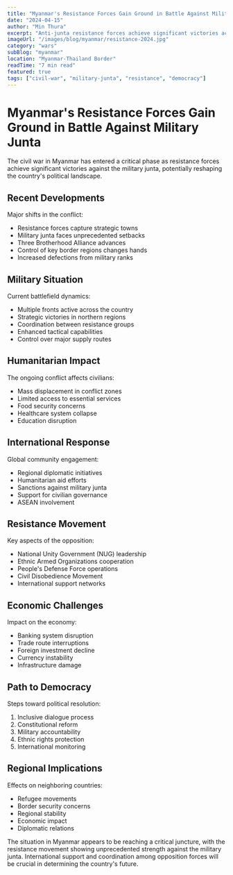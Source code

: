 ```yaml
---
title: "Myanmar's Resistance Forces Gain Ground in Battle Against Military Junta"
date: "2024-04-15"
author: "Min Thura"
excerpt: "Anti-junta resistance forces achieve significant victories across Myanmar, marking a potential turning point in the country's civil war."
imageUrl: "/images/blog/myanmar/resistance-2024.jpg"
category: "wars"
subBlog: "myanmar"
location: "Myanmar-Thailand Border"
readTime: "7 min read"
featured: true
tags: ["civil-war", "military-junta", "resistance", "democracy"]
---
```


# Myanmar's Resistance Forces Gain Ground in Battle Against Military Junta

The civil war in Myanmar has entered a critical phase as resistance forces achieve significant victories against the military junta, potentially reshaping the country's political landscape.

## Recent Developments

Major shifts in the conflict:

- Resistance forces capture strategic towns
- Military junta faces unprecedented setbacks
- Three Brotherhood Alliance advances
- Control of key border regions changes hands
- Increased defections from military ranks

## Military Situation

Current battlefield dynamics:

- Multiple fronts active across the country
- Strategic victories in northern regions
- Coordination between resistance groups
- Enhanced tactical capabilities
- Control over major supply routes

## Humanitarian Impact

The ongoing conflict affects civilians:

- Mass displacement in conflict zones
- Limited access to essential services
- Food security concerns
- Healthcare system collapse
- Education disruption

## International Response

Global community engagement:

- Regional diplomatic initiatives
- Humanitarian aid efforts
- Sanctions against military junta
- Support for civilian governance
- ASEAN involvement

## Resistance Movement

Key aspects of the opposition:

- National Unity Government (NUG) leadership
- Ethnic Armed Organizations cooperation
- People's Defense Force operations
- Civil Disobedience Movement
- International support networks

## Economic Challenges

Impact on the economy:

- Banking system disruption
- Trade route interruptions
- Foreign investment decline
- Currency instability
- Infrastructure damage

## Path to Democracy

Steps toward political resolution:

1. Inclusive dialogue process
2. Constitutional reform
3. Military accountability
4. Ethnic rights protection
5. International monitoring

## Regional Implications

Effects on neighboring countries:

- Refugee movements
- Border security concerns
- Regional stability
- Economic impact
- Diplomatic relations

The situation in Myanmar appears to be reaching a critical juncture, with the resistance movement showing unprecedented strength against the military junta. International support and coordination among opposition forces will be crucial in determining the country's future. 